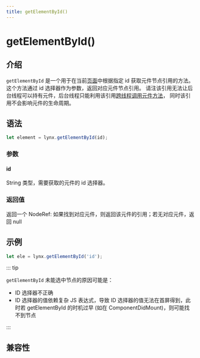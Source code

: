 ```yaml
---
title: getElementById()
---
```


# getElementById()

## 介绍

`getElementById` 是一个用于在当前[页面](/guide/spec.html#page)中根据指定 id 获取元件节点引用的方法。这个方法通过 id 选择器作为参数，返回对应元件节点引用。
请注该引用无法让后台线程可以持有元件，后台线程只能利用该引用[跨线程调用](/guide/spec.html#inter-thread-call-or-itc)[元件方法](/guide/spec.html#element-method)，
同时该引用不会影响元件的生命周期。

## 语法

```js
let element = lynx.getElementById(id);
```

### 参数

#### id

String 类型，需要获取的元件的 id 选择器。

### 返回值

返回一个 NodeRef: 如果找到对应元件，则返回该元件的引用；若无对应元件，返回 null

## 示例

```js
let ele = lynx.getElementById('id');
```

::: tip

`getElementById` 未能选中节点的原因可能是：

- ID 选择器不正确
- ID 选择器的值依赖复杂 JS 表达式，导致 ID 选择器的值无法在首屏得到，此时若 getElementById 的时机过早 (如在 ComponentDidMount)，则可能找不到节点

:::

## 兼容性


<LegacyCompatTable metadata="lynx-api/lynx/getElementById" />
